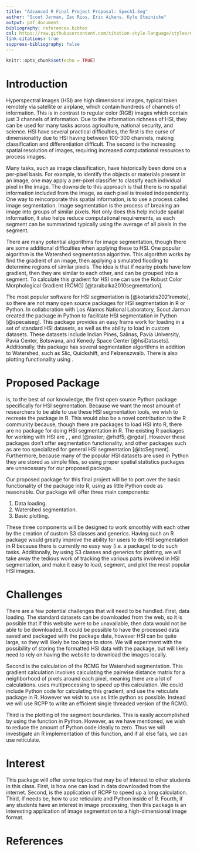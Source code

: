 ```yaml
---
title: "Advanced R Final Project Proposal: SpecAI.Seg"
author: "Scout Jarman, Zac Rios, Eric Aikens, Kyle Steinicke"
output: pdf_document
bibliography: references.bibtex
csl: https://raw.githubusercontent.com/citation-style-language/styles/master/research-institute-for-nature-and-forest.csl
link-citations: true
suppress-bibliography: false
---
```


```r
knitr::opts_chunk$set(echo = TRUE)
```

# Introduction

Hyperspectral images (HSI) are high dimensional images, typical taken remotely via satellite or airplane, which contain hundreds of channels of information.
This is in contrast to regular color (RGB) images which contain just 3 channels of information.
Due to the information richness of HSI, they can be used for many tasks across agriculture, national security, and science.
HSI have several practical difficulties, the first is the curse of dimensionality due to HSI having between 100-300 channels, making classification and differentiation difficult.
The second is the increasing spatial resolution of images, requiring increased computational resources to process images.

Many tasks, such as image classification, have historically been done on a per-pixel basis.
For example, to identify the objects or materials present in an image, one may apply a per-pixel classifier to classify each individual pixel in the image.
The downside to this approach is that there is no spatial information included from the image, as each pixel is treated independently.
One way to reincorporate this spatial information, is to use a process called image segmentation.
Image segmentation is the process of breaking an image into groups of similar pixels.
Not only does this help include spatial information, it also helps reduce computational requirements, as each segment can be summarized typically using the average of all pixels in the segment.

There are many potential algorithms for image segmentation, though there are some additional difficulties when applying these to HSI.
One popular algorithm is the Watershed segmentation algorithm.
This algorithm works by find the gradient of an image, then applying a simulated flooding to determine regions of similar pixels.
The idea is that if nearby pixels have low gradient, then they are similar to each other, and can be grouped into a segment.
To calculate this gradient for HSI one can use the Robust Color Morphological Gradient (RCMG) [@tarabalka2010segmentation].

The most popular software for HSI segmentation is \texttt{eCogntition} [@kotaridis2021remote], so there are not many open source packages for HSI segmentation in R or Python.
In collaboration with Los Alamos National Laboratory, Scout Jarman created the \texttt{SpecAI.Seg} package in Python to facilitate HSI segmentation in Python [@specaiseg].
This package provides an easy frame work for loading in a set of standard HSI datasets, as well as the ability to load in custom datasets.
These datasets include Indian Pines, Salinas, Pavia University, Pavia Center, Botswana, and Kenedy Space Center [@hsiDatasets].
Additionally, this package has several segmentation algorithms in addition to Watershed, such as Slic, Quickshift, and Felzenszwalb.
There is also plotting functionality using \texttt{matplotlib}.

# Proposed Package

\texttt{SpecAI.Seg} is, to the best of our knowledge, the first open source Python package specifically for HSI segmentation.
Because we want the most amount of researchers to be able to use these HSI segmentation tools, we wish to recreate the \texttt{SpecAI.Seg} package in R.
This would also be a novel contribution to the R community because, though there are packages to load HSI into R, there are no package for doing HSI segmentation in R.
The existing R packages for working with HSI are \texttt{raster}, \texttt{rhdf5}, and \texttt{rgdal} [@raster; @rhdf5; @rgdal].
However these packages don't offer segmentation functionality, and other packages such as \texttt{itcSegment} are too specialized for general HSI segmentation [@itcSegment].
Furthermore, because many of the popular HSI datasets are used in Python they are stored as simple \texttt{.mat} files, so using proper spatial statistics packages are unnecessary for our proposed package.

Our proposed package for this final project will be to port over the basic functionality of the \texttt{SpecAI.Seg} package into R, using as little Python code as reasonable.
Our package will offer three main components:

1. Data loading.
2. Watershed segmentation.
3. Basic plotting.

These three components will be designed to work smoothly with each other by the creation of custom S3 classes and generics.
Having such an R package would greatly improve the ability for users to do HSI segmentation in R because there is currently no easy way (i.e. a package) to do such tasks.
Additionally, by using S3 classes and generics for plotting, we will take away the tedious work of tracking the various parts involved in HSI segmentation, and make it easy to load, segment, and plot the most popular HSI images.

# Challenges

There are a few potential challenges that will need to be handled.
First, data loading.
The standard datasets can be downloaded from the web, so it is possible that if this website were to be unavailable, then data would not be able to be downloaded.
It could be possible to have the processed data saved and packaged with the package data, however HSI can be quite large, so they will likely be too large to store.
We will experiment with the possibility of storing the formatted HSI data with the package, but will likely need to rely on having the website to download the images locally.

Second is the calculation of the RCMG for Watershed segmentation.
This gradient calculation involves calculating the pairwise distance matrix for a neighborhood of pixels around each pixel, meaning there are a lot of calculations.
\texttt{SpecAI.Seg} uses multiprocessing to speed up this calculation.
We could include Python code for calculating this gradient, and use the reticulate package in R.
However we wish to use as little python as possible.
Instead we will use RCPP to write an efficient single threaded version of the RCMG.

Third is the plotting of the segment boundaries.
This is easily accomplished by using the \texttt{scikit-image} function \texttt{mark\_boundaries} in Python.
However, as we have mentioned, we wish to reduce the amount of Python code ideally to zero.
Thus we will investigate an R implementation of this function, and if all else fails, we can use reticulate.

# Interest

This package will offer some topics that may be of interest to other students in this class.
First, is how one can load in data downloaded from the internet.
Second, is the application of RCPP to speed up a long calculation.
Third, if needs be, how to use reticulate and Python inside of R.
Fourth, if any students have an interest in image processing, then this package is an interesting application of image segmentation to a high-dimensional image format.

# References
